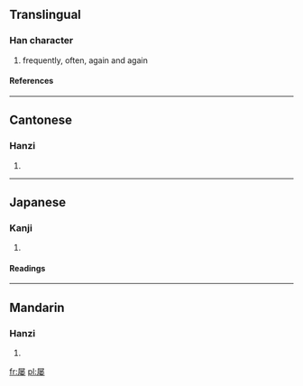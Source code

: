 {{see|屢}}

==Translingual==
===Han character===
{{Han char|rn=44|rad=尸|as=09|sn=12|four=|canj=尸火木女 (SFDV)}}
# frequently, often, again and again
====References====
{{Han ref|kx=0303.181|dkj=07770|dj=0601.080|hdz=20978.190|uh=5C61|ud=23649}}
----
==Cantonese==
===Hanzi===
{{yue-hanzi|jyut=|y=leui5}}
# {{defn|Cantonese}}
----
==Japanese==
===Kanji===
{{ja-kanji|grade=|rs=尸09}}
# {{defn|Japanese}} 
====Readings====
{{ja-readings|on=[[る]] (ru)|kun=[[しばしば]] (shibashiba)}}
----
==Mandarin==
===Hanzi===
{{cmn-hanzi|tra=屢|pin=[[lǚ]] ([[lü3]])|wg=lü<sup>3</sup>}}
# {{defn|Mandarin}}

[[fr:屡]]
[[pl:屡]]